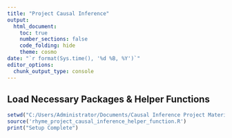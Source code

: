 ```yaml
---
title: "Project Causal Inference"
output:
  html_document:
    toc: true
    number_sections: false
    code_folding: hide
    theme: cosmo
date: "`r format(Sys.time(), '%d %B, %Y')`"
editor_options:
  chunk_output_type: console
---
```


## Load Necessary Packages & Helper Functions

```r
setwd("C:/Users/Administrator/Documents/Causal Inference Project Materials/4 - Helper Functions R Script/")
source('rhyme_project_causal_inference_helper_function.R')
print("Setup Complete")
```

